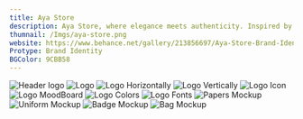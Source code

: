 ```yaml
---
title: Aya Store
description: Aya Store, where elegance meets authenticity. Inspired by the rich cultural heritage of Cairo, Egypt, Aya Store offers a curated collection of timeless pieces designed for individuals who value sophistication and craftsmanship. Each product tells a story of artistry, care, and refinement, elevating your style with unmatched quality.
thumnail: /Imgs/aya-store.png
website: https://www.behance.net/gallery/213856697/Aya-Store-Brand-Identity
Protype: Brand Identity
BGColor: 9CBB58
---
```

![Header logo](https://mir-s3-cdn-cf.behance.net/project_modules/fs/071189213856697.674e4cc7bb4c8.png)
![Logo](https://mir-s3-cdn-cf.behance.net/project_modules/fs/a80efe213856697.674e4cc7b97e5.png)
![Logo Horizontally](https://mir-s3-cdn-cf.behance.net/project_modules/fs/b0f6d0213856697.674e4cc7b9e0f.png)
![Logo Vertically](https://mir-s3-cdn-cf.behance.net/project_modules/fs/3defce213856697.674e4cc7bc8a3.png)
![Logo Icon](https://mir-s3-cdn-cf.behance.net/project_modules/fs/0ea99c213856697.674e4cc7ba591.png)
![Logo MoodBoard](https://mir-s3-cdn-cf.behance.net/project_modules/fs/d5ecc3213856697.674e4cc7bda19.png)
![Logo Colors](https://mir-s3-cdn-cf.behance.net/project_modules/fs/8559cb213856697.674ed84b7c6a0.png)
![Logo Fonts](https://mir-s3-cdn-cf.behance.net/project_modules/fs/41a8d4213856697.674e4cc7bd2ae.png)
![Papers Mockup](https://mir-s3-cdn-cf.behance.net/project_modules/fs/c52be9213856697.674dfc38a9f1d.png)
![Uniform Mockup](https://mir-s3-cdn-cf.behance.net/project_modules/fs/958576213856697.674dfc38aa536.png)
![Badge Mockup](https://mir-s3-cdn-cf.behance.net/project_modules/fs/21320e213856697.674e4cc7be39b.png)
![Bag Mockup](https://mir-s3-cdn-cf.behance.net/project_modules/fs/e34db3213856697.674e4cc7bed07.png)
